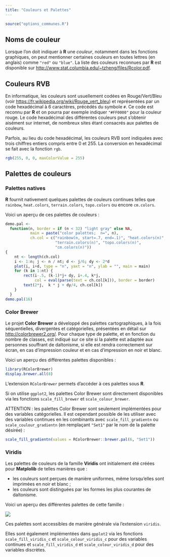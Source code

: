 ```yaml
---
title: "Couleurs et Palettes"
---
```


```r
source("options_communes.R")
```

## Noms de couleur

Lorsque l'on doit indiquer à **R** une <dfn>couleur</dfn>, notamment dans les fonctions graphiques, on peut mentionner certaines couleurs en toutes lettres (en anglais) comme `"red"` ou `"blue"`. La liste des couleurs reconnues par **R** est disponible sur <http://www.stat.columbia.edu/~tzheng/files/Rcolor.pdf>.

## Couleurs RVB

En informatique, les couleurs sont usuellement codées en Rouge/Vert/Bleu (voir <https://fr.wikipedia.org/wiki/Rouge_vert_bleu>) et représentées par un code hexadécimal à 6 caractères, précédés du symbole `#`. Ce code est reconnu par **R** et on pourra par exemple indiquer `"#FF0000"` pour la couleur rouge. Le code hexadécimal des différentes couleurs peut s'obtenir aisément sur internet, de nombreux sites étant consacrés aux palettes de couleurs.

Parfois, au lieu du code hexadécimal, les couleurs RVB sont indiquées avec trois chiffres entiers compris entre 0 et 255. La conversion en hexadécimal se fait avec la fonction `rgb`{data-pkg="grDevices"}.

```r
rgb(255, 0, 0, maxColorValue = 255)
```

## Palettes de couleurs

### Palettes natives

**R** fournit nativement quelques palettes de couleurs continues telles que `rainbow`{data-pkg="grDevices" data-rdoc="Palettes"}, `heat.colors`{data-pkg="grDevices" data-rdoc="Palettes"}, `terrain.colors`{data-pkg="grDevices" data-rdoc="Palettes"}, `topo.colors`{data-pkg="grDevices" data-rdoc="Palettes"} ou encore `cm.colors`{data-pkg="grDevices" data-rdoc="Palettes"}.

Voici un aperçu de ces palettes de couleurs :

```r
demo.pal <-
  function(n, border = if (n < 32) "light gray" else NA,
           main = paste("color palettes;  n=", n),
           ch.col = c("rainbow(n, start=.7, end=.1)", "heat.colors(n)",
                      "terrain.colors(n)", "topo.colors(n)",
                      "cm.colors(n)"))
{
    nt <- length(ch.col)
    i <- 1:n; j <- n / nt; d <- j/6; dy <- 2*d
    plot(i, i+d, type = "n", yaxt = "n", ylab = "", main = main)
    for (k in 1:nt) {
        rect(i-.5, (k-1)*j+ dy, i+.4, k*j,
             col = eval(parse(text = ch.col[k])), border = border)
        text(2*j,  k * j + dy/4, ch.col[k])
    }
  }
demo.pal(16)
```

### Color Brewer

Le projet **Color Brewer** a développé des palettes cartographiques, à la fois séquentielles, divergentes et catégorielles, présentées en détail sur <http://colorbrewer2.org/>. Pour chaque type de palette, et en fonction du nombre de classes, est indiqué sur ce site si la palette est adaptée aux personnes souffrant de daltonisme, si elle est rendra correctement sur écran, en cas d'impression couleur et en cas d'impression en noir et blanc.

Voici un aperçu des différentes palettes disponibles :

```r
library(RColorBrewer)
display.brewer.all(8)
```

L'extension `RColorBrewer`{.pkg} permets d'accéder à ces palettes sous **R**.

Si on utilise `ggplot2`{.pkg}, les palettes Color Brewer sont directement disponibles via les fonctions `scale_fill_brewer`{data-pkg="ggplot2" data-rdoc="scale_colour_brewer"} et `scale_colour_brewer`{data-pkg="ggplot2"}.

ATTENTION : les palettes Color Brewer sont seulement implémentées pour des variables catégorielles. Il est cependant possible de les utiliser avec des variables continues en les combinants avec `scale_fill_gradientn`{data-pkg="ggplot2" data-rdoc="scale_colour_gradient"} ou `scale_coulour_gradientn`{data-pkg="ggplot2" data-rdoc="scale_colour_gradient"} (en remplaçant `"Set1"` par le nom de la palette désirée) :

```r
scale_fill_gradientn(values = RColorBrewer::brewer.pal(6, "Set1"))
```

### Viridis

Les palettes de couleurs de la famille **Viridis** ont initialement été créées pour **Matplolib** de telles manières que :

- les couleurs sont perçues de manière uniformes, même lorsqu’elles sont imprimées en noir et blanc ;
- les couleurs sont distinguées par les formes les plus courantes de daltonisme.

Voici un aperçu des différentes palettes de cette famille :

![](images/viridis-scales.png)

Ces palettes sont accessibles de manière générale via l'extension `viridis`{.pkg}.

Elles sont également implémentées dans `gpplot2`{.pkg} via les fonctions `scale_fill_viridis_c`{data-pkg="ggplot2" data-rdoc="scale_colour_viridis_d"} et `scale_colour_viridis_c`{data-pkg="ggplot2" data-rdoc="scale_colour_viridis_d"} pour des variables continues et `scale_fill_viridis_d`{data-pkg="ggplot2" data-rdoc="scale_colour_viridis_d"} et `scale_colour_viridis_d`{data-pkg="ggplot2" data-rdoc="scale_colour_viridis_d"} pour des variables discrètes.

